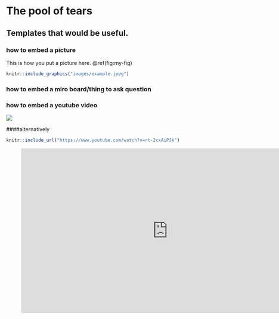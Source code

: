 # The pool of tears

## Templates that would be useful.

### how to embed a picture
This is how you put a picture here. \@ref(fig:my-fig)

```r
knitr::include_graphics("images/example.jpeg")
```

### how to embed a miro board/thing to ask question

### how to embed a youtube video
![](https://www.youtube.com/watch?v=rt-2cxAiPJk)

####alternatively
```r
knitr::include_url("https://www.youtube.com/watch?v=rt-2cxAiPJk")
```


<!-- blank line -->
<figure class="video_container">
  <iframe width="786" height="442" src="https://www.youtube.com/embed/enMumwvLAug" title="YouTube video player" frameborder="0" allow="accelerometer; autoplay; clipboard-write; encrypted-media; gyroscope; picture-in-picture" allowfullscreen></iframe>
</figure>
<!-- blank line -->
